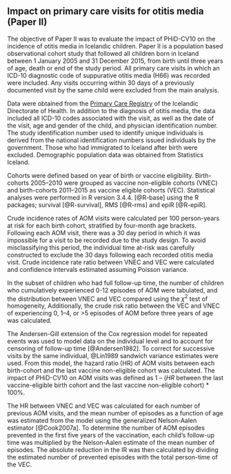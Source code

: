 ## Impact on primary care visits for otitis media (Paper II){#paper2}

The objective of Paper II was to evaluate the impact of PHiD-CV10 on the incidence of otitis media in Icelandic children.
Paper II is a population based observational cohort study that followed all children born in Iceland between 1 January 2005 and 31 December 2015, from birth until three years of age, death or end of the study period.
All primary care visits in which an ICD-10 diagnostic code of suppurative otitis media (H66) was recorded were included.
Any visits occurring within 30 days of a previously documented visit by the same child were excluded from the main analysis.

Data were obtained from the [Primary Care Registry](primarycareregistry) of the Icelandic Directorate of Health.
In addition to the diagnosis of otitis media, the data included all ICD-10 codes associated with the visit, as well as the date of the visit, age and gender of the child, and physician identification number.
The study identification number used to identify unique individuals is derived from the national identification numbers issued individuals by the government. 
Those who had immigrated to Iceland after birth were excluded.
Demographic population data was obtained from Statistics Iceland.

Cohorts were defined based on year of birth or vaccine eligibility.
Birth-cohorts 2005–2010 were grouped as vaccine non-eligible cohorts (VNEC) and birth-cohorts 2011–2015 as vaccine eligible cohorts (VEC).
Statistical analyses were performed in R version 3.4.4. [@R-base] using the R packages; survival [@R-survival], RMS [@R-rms] and epiR [@R-epiR].

Crude incidence rates of AOM visits were calculated per 100 person-years at risk for each birth cohort, stratified by four-month age brackets.
Following each AOM visit, there was a 30 day period in which it was impossible for a visit to be recorded due to the study design. 
To avoid misclassifying this period, the individual time at-risk was carefully constructed to exclude the 30 days following each recorded otitis media visit.
Crude incidence rate ratio between VNEC and VEC were calculated and confidence intervals estimated assuming Poisson variance.

In the subset of children who had full follow-up time, the number of children who cumulatively experienced 0-12 episodes of AOM were tabulated, and the distribution between VNEC and VEC compared using the $\chi^2$ test of homogeneity,
Additionally, the crude risk ratio between the VEC and VNEC of experiencing 0, 1–4, or >5 episodes of AOM before three years of age was calculated. 

The Andersen-Gill extension of the Cox regression model for repeated events was used to model data on the individual level and to account for censoring of follow-up time [@Andersen1982].
To correct for successive visits by the same individual, @Lin1989 sandwich variance estimates were used.
From this model, the hazard ratio (HR) of AOM visits between each birth-cohort and the last vaccine non-eligible cohort was calculated.
The impact of PHiD-CV10 on AOM visits was defined as 1 – ($HR$ between the last vaccine-eligible birth cohort and the last vaccine non-eligible cohort) * 100%. 

The HR between VNEC and VEC was calculated for each number of previous AOM visits, and the mean number of episodes as a function of age was estimated from the model using the generalized Nelson-Aalen estimator [@Cook2007a].
To determine the number of AOM episodes prevented in the first five years of the vaccination, each child’s follow-up time was multiplied by the Nelson-Aalen estimate of the mean number of episodes. 
The absolute reduction in the IR was then calculated by dividing the estimated number of prevented episodes with the total person-time of the VEC.